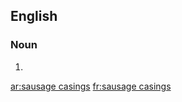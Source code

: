 ==English==

===Noun===
{{head|en|plural}}

# {{plural of|sausage casing|lang=en|nocat=1}}

[[ar:sausage casings]]
[[fr:sausage casings]]